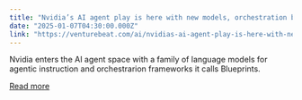 ```yaml
---
title: "Nvidia’s AI agent play is here with new models, orchestration blueprints"
date: "2025-01-07T04:30:00.000Z"
link: "https://venturebeat.com/ai/nvidias-ai-agent-play-is-here-with-new-models-orchestration-blueprints/"
---
```


Nvidia enters the AI agent space with a family of language models for agentic instruction and orchestrarion frameworks it calls Blueprints.

[Read more](https://venturebeat.com/ai/nvidias-ai-agent-play-is-here-with-new-models-orchestration-blueprints/)
